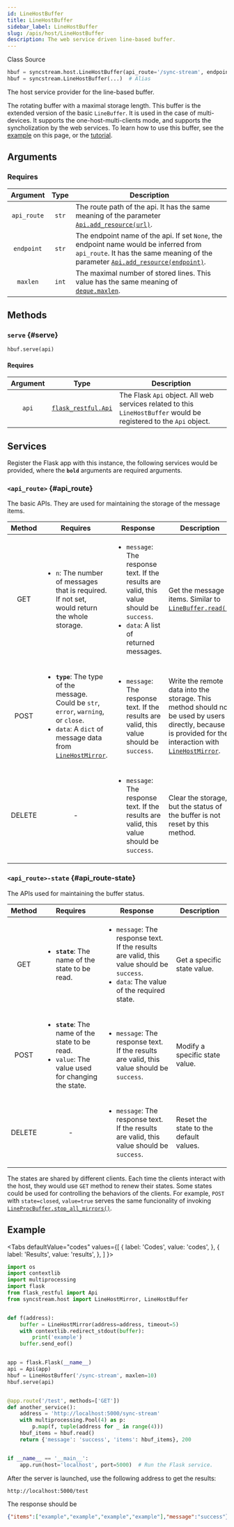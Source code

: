 ```yaml
---
id: LineHostBuffer
title: LineHostBuffer
sidebar_label: LineHostBuffer
slug: /apis/host/LineHostBuffer
description: The web service driven line-based buffer.
---
```



<p>
  <InlineIcon icon={vsiSymbolClass}/> Class
  <Splitter />
  <SourceURL url="host.py#L254">
    <InlineIcon icon={octFileCode16}/> Source
  </SourceURL>
</p>

```python
hbuf = syncstream.host.LineHostBuffer(api_route='/sync-stream', endpoint=None, maxlen=2)
hbuf = syncstream.LineHostBuffer(...)  # Alias
```

The host service provider for the line-based buffer.

The rotating buffer with a maximal storage length. This buffer is the extended version of the basic `LineBuffer`. It is used in the case of multi-devices. It supports the one-host-multi-clients mode, and supports the syncholization by the web services. To learn how to use this buffer, see the [example](#example) on this page, or the [tutorial](/sync-stream/docs/sync-host).

## Arguments

### Requires

|  Argument  |  Type  |  <center>Description</center>  |
| :--------: | :----: | :----------------------------- |
| `api_route` | `str`  | The route path of the api. It has the same meaning of the parameter [<InlineIcon icon={octLinkExternal16}/>`Api.add_resource(url)`](https://flask-restful.readthedocs.io/en/latest/api.html#flask_restful.Api.add_resource). |
| `endpoint`  | `str`  | The endpoint name of the api. If set `None`, the endpoint name would be inferred from `api_route`. It has the same meaning of the parameter [<InlineIcon icon={octLinkExternal16}/>`Api.add_resource(endpoint)`](https://flask-restful.readthedocs.io/en/latest/api.html#flask_restful.Api.add_resource). |
| `maxlen`   | `int`  | The maximal number of stored lines. This value has the same meaning of [<InlineIcon icon={octLinkExternal16}/>`deque.maxlen`](https://docs.python.org/3/library/collections.html#collections.deque.maxlen). |

## Methods

### `serve` {#serve}

```python
hbuf.serve(api)
```

#### Requires

|  Argument  |  Type  |  <center>Description</center>  |
| :--------: | :----: | :----------------------------- |
| `api`     | [<InlineIcon icon={octLinkExternal16}/>`flask_restful.Api`](https://flask-restful.readthedocs.io/en/latest/api.html?highlight=api#id1)  | The Flask `Api` object. All web services related to this `LineHostBuffer` would be registered to the `Api` object. |

## Services

Register the Flask app with this instance, the following services would be provided, where the **`bold`** arguments are required arguments.

### `<api_route>` {#api_route}

The basic APIs. They are used for maintaining the storage of the message items.

|  Method  |  <center>Requires</center>  |  <center>Response</center>  |  <center>Description</center>  |
| :------: | :-------------------------- | :-------------------------- | :----------------------------- |
| GET      | <ul><li>`n`: The number of messages that is required. If not set, would return the whole storage.</li></ul> | <ul><li>`message`: The response text. If the results are valid, this value should be `success`.</li><li>`data`: A list of returned messages.</li></ul> | Get the message items. Similar to [`LineBuffer.read()`](/docs/apis/mproc/LineBuffer#read). |
| POST     | <ul><li>**`type`**: The type of the message. Could be `str`, `error`, `warning`, or `close`.</li><li>`data`: A `dict` of message data from [`LineHostMirror`](/docs/apis/host/LineHostMirror).</li></ul> | <ul><li>`message`: The response text. If the results are valid, this value should be `success`.</li></ul> | Write the remote data into the storage. This method should not be used by users directly, because it is provided for the interaction with [`LineHostMirror`](/docs/apis/host/LineHostMirror). |
| DELETE   | <center>-</center> | <ul><li>`message`: The response text. If the results are valid, this value should be `success`.</li></ul> | Clear the storage, but the status of the buffer is not reset by this method. |

### `<api_route>-state` {#api_route-state}

The APIs used for maintaining the buffer status.

|  Method  |  <center>Requires</center>  |  <center>Response</center>  |  <center>Description</center>  |
| :------: | :-------------------------- | :-------------------------- | :----------------------------- |
| GET      | <ul><li>**`state`**: The name of the state to be read.</li></ul> | <ul><li>`message`: The response text. If the results are valid, this value should be `success`.</li><li>`data`: The value of the required state.</li></ul> | Get a specific state value. |
| POST     | <ul><li>**`state`**: The name of the state to be read.</li><li>`value`: The value used for changing the state.</li></ul> | <ul><li>`message`: The response text. If the results are valid, this value should be `success`.</li></ul> | Modify a specific state value. |
| DELETE   | <center>-</center> | <ul><li>`message`: The response text. If the results are valid, this value should be `success`.</li></ul> | Reset the state to the default values. |

The states are shared by different clients. Each time the clients interact with the host, they would use `GET` method to renew their states. Some states could be used for controlling the behaviors of the clients. For example, `POST` with `state=closed`, `value=true` serves the same funcionality of invoking [`LineProcBuffer.stop_all_mirrors()`](/docs/apis/mproc/LineProcBuffer#stop_all_mirrors).

## Example

<Tabs
  defaultValue="codes"
  values={[
    { label: 'Codes', value: 'codes', },
    { label: 'Results', value: 'results', },
  ]
}>

<TabItem value="codes">

```python
import os
import contextlib
import multiprocessing
import flask
from flask_restful import Api
from syncstream.host import LineHostMirror, LineHostBuffer


def f(address):
    buffer = LineHostMirror(address=address, timeout=5)
    with contextlib.redirect_stdout(buffer):
        print('example')
    buffer.send_eof()


app = flask.Flask(__name__)
api = Api(app)
hbuf = LineHostBuffer('/sync-stream', maxlen=10)
hbuf.serve(api)


@app.route('/test', methods=['GET'])
def another_service():
    address = 'http://localhost:5000/sync-stream'
    with multiprocessing.Pool(4) as p:
        p.map(f, tuple(address for _ in range(4)))
    hbuf_items = hbuf.read()
    return {'message': 'success', 'items': hbuf_items}, 200


if __name__ == '__main__':
    app.run(host='localhost', port=5000)  # Run the Flask service.
```

</TabItem>

<TabItem value="results">

After the server is launched, use the following address to get the results:

```html
http://localhost:5000/test
```

The response should be

```json
{"items":["example","example","example","example"],"message":"success"}
```

</TabItem>
</Tabs>
